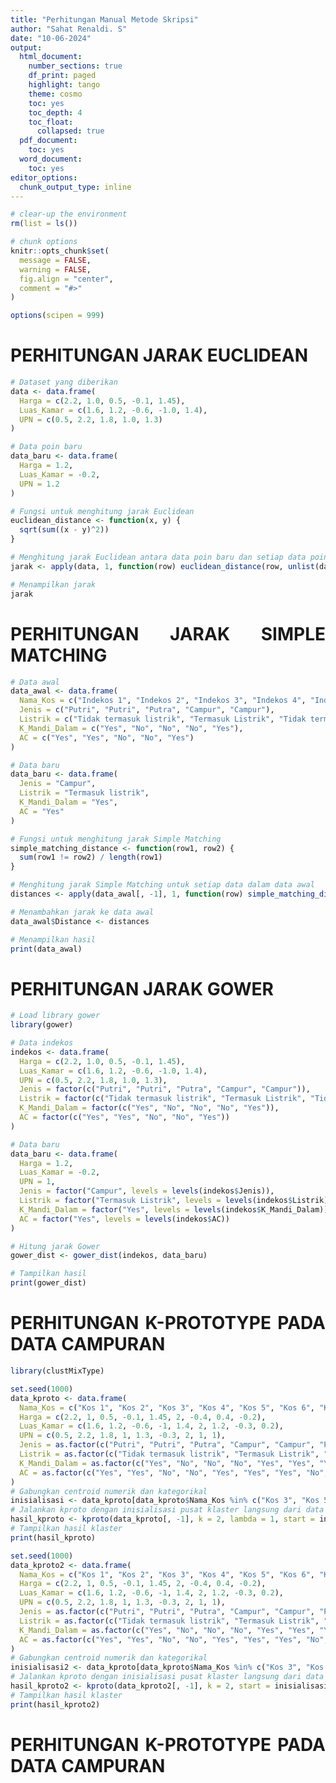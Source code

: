 ```yaml
---
title: "Perhitungan Manual Metode Skripsi"
author: "Sahat Renaldi. S"
date: "10-06-2024"
output:
  html_document:
    number_sections: true
    df_print: paged
    highlight: tango
    theme: cosmo
    toc: yes
    toc_depth: 4
    toc_float:
      collapsed: true
  pdf_document:
    toc: yes
  word_document:
    toc: yes
editor_options: 
  chunk_output_type: inline
---
```


<style>

body {
text-align: justify}

</style>

```r
# clear-up the environment
rm(list = ls())

# chunk options
knitr::opts_chunk$set(
  message = FALSE,
  warning = FALSE,
  fig.align = "center",
  comment = "#>"
)

options(scipen = 999)
```

<style>

body {
text-align: justify}

</style>

# PERHITUNGAN JARAK EUCLIDEAN

```r
# Dataset yang diberikan
data <- data.frame(
  Harga = c(2.2, 1.0, 0.5, -0.1, 1.45),
  Luas_Kamar = c(1.6, 1.2, -0.6, -1.0, 1.4),
  UPN = c(0.5, 2.2, 1.8, 1.0, 1.3)
)

# Data poin baru
data_baru <- data.frame(
  Harga = 1.2,
  Luas_Kamar = -0.2,
  UPN = 1.2
)

# Fungsi untuk menghitung jarak Euclidean
euclidean_distance <- function(x, y) {
  sqrt(sum((x - y)^2))
}

# Menghitung jarak Euclidean antara data poin baru dan setiap data poin dalam dataset
jarak <- apply(data, 1, function(row) euclidean_distance(row, unlist(data_baru)))

# Menampilkan jarak
jarak

```

# PERHITUNGAN JARAK SIMPLE MATCHING

```r
# Data awal
data_awal <- data.frame(
  Nama_Kos = c("Indekos 1", "Indekos 2", "Indekos 3", "Indekos 4", "Indekos 5"),
  Jenis = c("Putri", "Putri", "Putra", "Campur", "Campur"),
  Listrik = c("Tidak termasuk listrik", "Termasuk Listrik", "Tidak termasuk listrik", "Tidak termasuk listrik", "Tidak termasuk Listrik"),
  K_Mandi_Dalam = c("Yes", "No", "No", "No", "Yes"),
  AC = c("Yes", "Yes", "No", "No", "Yes")
)

# Data baru
data_baru <- data.frame(
  Jenis = "Campur",
  Listrik = "Termasuk listrik",
  K_Mandi_Dalam = "Yes",
  AC = "Yes"
)

# Fungsi untuk menghitung jarak Simple Matching
simple_matching_distance <- function(row1, row2) {
  sum(row1 != row2) / length(row1)
}

# Menghitung jarak Simple Matching untuk setiap data dalam data awal
distances <- apply(data_awal[, -1], 1, function(row) simple_matching_distance(row, data_baru))

# Menambahkan jarak ke data awal
data_awal$Distance <- distances

# Menampilkan hasil
print(data_awal)
```


# PERHITUNGAN JARAK GOWER

```r
# Load library gower
library(gower)

# Data indekos
indekos <- data.frame(
  Harga = c(2.2, 1.0, 0.5, -0.1, 1.45),
  Luas_Kamar = c(1.6, 1.2, -0.6, -1.0, 1.4),
  UPN = c(0.5, 2.2, 1.8, 1.0, 1.3),
  Jenis = factor(c("Putri", "Putri", "Putra", "Campur", "Campur")),
  Listrik = factor(c("Tidak termasuk listrik", "Termasuk Listrik", "Tidak termasuk listrik", "Tidak termasuk listrik", "Termasuk Listrik")),
  K_Mandi_Dalam = factor(c("Yes", "No", "No", "No", "Yes")),
  AC = factor(c("Yes", "Yes", "No", "No", "Yes"))
)

# Data baru
data_baru <- data.frame(
  Harga = 1.2,
  Luas_Kamar = -0.2,
  UPN = 1,
  Jenis = factor("Campur", levels = levels(indekos$Jenis)),
  Listrik = factor("Termasuk Listrik", levels = levels(indekos$Listrik)),
  K_Mandi_Dalam = factor("Yes", levels = levels(indekos$K_Mandi_Dalam)),
  AC = factor("Yes", levels = levels(indekos$AC))
)

# Hitung jarak Gower
gower_dist <- gower_dist(indekos, data_baru)

# Tampilkan hasil
print(gower_dist)

```

# PERHITUNGAN K-PROTOTYPE PADA DATA CAMPURAN

```r
library(clustMixType)

set.seed(1000)
data_kproto <- data.frame(
  Nama_Kos = c("Kos 1", "Kos 2", "Kos 3", "Kos 4", "Kos 5", "Kos 6", "Kos 7", "Kos 8", "Kos 9"),
  Harga = c(2.2, 1, 0.5, -0.1, 1.45, 2, -0.4, 0.4, -0.2),
  Luas_Kamar = c(1.6, 1.2, -0.6, -1, 1.4, 2, 1.2, -0.3, 0.2),
  UPN = c(0.5, 2.2, 1.8, 1, 1.3, -0.3, 2, 1, 1),
  Jenis = as.factor(c("Putri", "Putri", "Putra", "Campur", "Campur", "Putra", "Putri", "Putra", "Putra")),
  Listrik = as.factor(c("Tidak termasuk listrik", "Termasuk Listrik", "Tidak termasuk listrik", "Tidak termasuk listrik", "Termasuk Listrik", "Tidak termasuk listrik", "Termasuk Listrik", "Termasuk listrik", "Tidak termasuk listrik")),
  K_Mandi_Dalam = as.factor(c("Yes", "No", "No", "No", "Yes", "Yes", "Yes", "No", "No")),
  AC = as.factor(c("Yes", "Yes", "No", "No", "Yes", "Yes", "Yes", "No", "No"))
)
# Gabungkan centroid numerik dan kategorikal
inisialisasi <- data_kproto[data_kproto$Nama_Kos %in% c("Kos 3", "Kos 5"), -1]
# Jalankan kproto dengan inisialisasi pusat klaster langsung dari data
hasil_kproto <- kproto(data_kproto[, -1], k = 2, lambda = 1, start = inisialisasi)
# Tampilkan hasil klaster
print(hasil_kproto)
```

```r
set.seed(1000)
data_kproto2 <- data.frame(
  Nama_Kos = c("Kos 1", "Kos 2", "Kos 3", "Kos 4", "Kos 5", "Kos 6", "Kos 7", "Kos 8", "Kos 9"),
  Harga = c(2.2, 1, 0.5, -0.1, 1.45, 2, -0.4, 0.4, -0.2),
  Luas_Kamar = c(1.6, 1.2, -0.6, -1, 1.4, 2, 1.2, -0.3, 0.2),
  UPN = c(0.5, 2.2, 1.8, 1, 1.3, -0.3, 2, 1, 1),
  Jenis = as.factor(c("Putri", "Putri", "Putra", "Campur", "Campur", "Putra", "Putri", "Putra", "Putra")),
  Listrik = as.factor(c("Tidak termasuk listrik", "Termasuk Listrik", "Tidak termasuk listrik", "Tidak termasuk listrik", "Termasuk Listrik", "Tidak termasuk listrik", "Termasuk Listrik", "Termasuk listrik", "Tidak termasuk listrik")),
  K_Mandi_Dalam = as.factor(c("Yes", "No", "No", "No", "Yes", "Yes", "Yes", "No", "No")),
  AC = as.factor(c("Yes", "Yes", "No", "No", "Yes", "Yes", "Yes", "No", "No"))
)
# Gabungkan centroid numerik dan kategorikal
inisialisasi2 <- data_kproto[data_kproto$Nama_Kos %in% c("Kos 3", "Kos 5"), -1]
# Jalankan kproto dengan inisialisasi pusat klaster langsung dari data
hasil_kproto2 <- kproto(data_kproto2[, -1], k = 2, start = inisialisasi2)
# Tampilkan hasil klaster
print(hasil_kproto2)
```

# PERHITUNGAN K-PROTOTYPE PADA DATA CAMPURAN

```r

```
 




